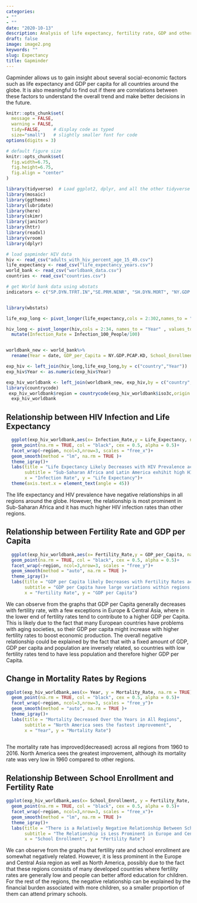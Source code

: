 ```yaml
---
categories:
- ""
- ""
date: "2020-10-13"
description: Analysis of life expectancy, fertility rate, GDP and other socio-economic factors.
draft: false
image: image2.png
keywords: ""
slug: Expectancy
title: Gapminder
---
```


Gapminder allows us to gain insight about several social-economic factors such as life expectancy and GDP per capita for all countries around the globe. It is also meaningful to find out if there are correlations between these factors to understand the overall trend and make better decisions in the future.

```r
knitr::opts_chunk$set(
  message = FALSE, 
  warning = FALSE, 
  tidy=FALSE,     # display code as typed
  size="small")   # slightly smaller font for code
options(digits = 3)

# default figure size
knitr::opts_chunk$set(
  fig.width=6.75, 
  fig.height=6.75,
  fig.align = "center"
)
```


```r
library(tidyverse)  # Load ggplot2, dplyr, and all the other tidyverse packages
library(mosaic)
library(ggthemes)
library(lubridate)
library(here)
library(skimr)
library(janitor)
library(httr)
library(readxl)
library(vroom)
library(dplyr)
```

```r

# load gapminder HIV data
hiv <- read_csv("adults_with_hiv_percent_age_15_49.csv")
life_expectancy <- read_csv("life_expectancy_years.csv")
world_bank <- read_csv("worldbank_data.csv")
countries <- read_csv("countries.csv")

# get World bank data using wbstats
indicators <- c("SP.DYN.TFRT.IN","SE.PRM.NENR", "SH.DYN.MORT", "NY.GDP.PCAP.KD")


library(wbstats)

```

```r

life_exp_long <- pivot_longer(life_expectancy,cols = 2:302,names_to = "Year", values_to = "Life_Expectancy")

hiv_long <- pivot_longer(hiv,cols = 2:34, names_to = "Year" , values_to = "Infection_100_People") %>%
  mutate(Infection_Rate = Infection_100_People/100)


worldbank_new <- world_bank%>%
  rename(Year = date, GDP_per_Capita = NY.GDP.PCAP.KD, School_Enrollment = SE.PRM.NENR, Mortality_Rate = SH.DYN.MORT, Fertility_Rate = SP.DYN.TFRT.IN)

exp_hiv <- left_join(hiv_long,life_exp_long,by = c("country","Year"))
exp_hiv$Year <- as.numeric(exp_hiv$Year)

exp_hiv_worldbank <- left_join(worldbank_new, exp_hiv,by = c("country","Year"), na.rm = TRUE)
library(countrycode)
 exp_hiv_worldbank$region = countrycode(exp_hiv_worldbank$iso3c,origin = "iso3c", destination = "region")
  exp_hiv_worldbank


```

## Relationship between HIV Infection and Life Expectancy
```r
  ggplot(exp_hiv_worldbank,aes(x= Infection_Rate,y = Life_Expectancy, na.rm = TRUE))+
  geom_point(na.rm = TRUE, col = "black", cex = 0.5, alpha = 0.5)+
  facet_wrap(~region, ncol=3,nrow=3, scales = "free_x")+
  geom_smooth(method = "lm", na.rm = TRUE )+
  theme_igray()+
  labs(title = "Life Expectancy Likely Decreases with HIV Prevalence across Regions", 
       subtitle = "Sub-Saharan Africa and Latin America exhihit high HIV Infections", 
       x = "Infection Rate", y = "Life Expectancy")+
  theme(axis.text.x = element_text(angle = 45))

```

The life expectancy and HIV prevalence have negative relationships in all regions around the globe. However, the relationship is most prominent in Sub-Saharan Africa and it has much higher HIV infection rates than other regions.

## Relationship between Fertility Rate and GDP per Capita
```r
  ggplot(exp_hiv_worldbank,aes(x= Fertility_Rate,y = GDP_per_Capita, na.rm = TRUE))+
  geom_point(na.rm = TRUE, col = "black", cex = 0.5, alpha = 0.5)+
  facet_wrap(~region, ncol=3,nrow=3, scales = "free_y")+
  geom_smooth(method = "auto", na.rm = TRUE )+
  theme_igray()+
  labs(title = "GDP per Capita likely Decreases with Fertility Rates across Regions",
       subtitle = "GDP per Capita have large variations within regions, however", 
       x = "Fertility Rate", y = "GDP per Capita")

```

We can observe from the graphs that GDP per Capita generally decreases with fertility rate, with a few exceptions in Europe & Central Asia, where in the lower end of fertility rates tend to contribute to a higher GDP per Capita. This is likely due to the fact that many European countries have problems with aging societies, so their GDP per capita might increase with higher fertility rates to boost economic production. The overall negative relationship could be explained by the fact that with a fixed amount of GDP, GDP per capita and population are inversely related, so countries with low fertility rates tend to have less population and therefore higher GDP per Capita. 



## Change in Mortality Rates by Regions

```r
  
ggplot(exp_hiv_worldbank,aes(x= Year, y = Mortality_Rate, na.rm = TRUE))+
  geom_point(na.rm = TRUE, col = "black", cex = 0.5, alpha = 0.5)+
  facet_wrap(~region, ncol=3,nrow=3, scales = "free_y")+
  geom_smooth(method = "auto", na.rm = TRUE )+
  theme_igray()+
  labs(title = "Mortality Decreased Over the Years in All Regions", 
       subtitle = "North America sees the fastest improvement", 
       x = "Year", y = "Mortality Rate")
  

```

The mortality rate has improved(decreased) across all regions from 1960 to 2016. North America sees the greatest improvement, although its mortality rate was very low in 1960 compared to other regions. 

## Relationship Between School Enrollment and Fertility Rate

```r
ggplot(exp_hiv_worldbank,aes(x= School_Enrollment, y = Fertility_Rate, na.rm = TRUE))+
  geom_point(na.rm = TRUE, col = "black", cex = 0.5, alpha = 0.5)+
  facet_wrap(~region, ncol=3,nrow=3, scales = "free_x")+
  geom_smooth(method = "lm", na.rm = TRUE )+
  theme_igray()+
  labs(title = "There is a Relatively Negative Relationship Between School Enrollment and Fertility Rate", 
       subtitle = "The Relationship is Less Prominent in Europe and Central Asia", 
       x = "School Enrollment", y = "Fertility Rate")
```

We can observe from the graphs that fertility rate and school enrollment are somewhat negatively related. However, it is less prominent in the Europe and Central Asia region as well as North America, possibly due to the fact that these regions consists of many developed countries where fertility rates are generally low and people can better afford education for children. For the rest of the regions, the negative relationship can be explained by the financial burden associated with more children, so a smaller proportion of them can attend primary schools.